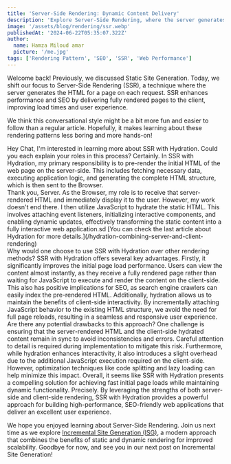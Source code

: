 ```yaml
---
title: 'Server-Side Rendering: Dynamic Content Delivery'
description: 'Explore Server-Side Rendering, where the server generates HTML on each request for a dynamic user experience.'
image: '/assets/blog/rendering/ssr.webp'
publishedAt: '2024-06-22T05:35:07.322Z'
author:
  name: Hamza Miloud amar
  picture: '/me.jpg'
tags: ['Rendering Pattern', 'SEO', 'SSR', 'Web Performance']
---
```


Welcome back! Previously, we discussed Static Site Generation. Today, we shift our focus to Server-Side Rendering (SSR), a technique where the server generates the HTML for a page on each request. SSR enhances performance and SEO by delivering fully rendered pages to the client, improving load times and user experience.

We think this conversational style might be a bit more fun and easier to follow than a regular article. Hopefully, it makes learning about these rendering patterns less boring and more hands-on!

<Conversation>
  <Conversation.Thread from="user">
    Hey Chat, I'm interested in learning more about SSR with
    Hydration. Could you each explain your roles in this process?
  </Conversation.Thread>
  <Conversation.Thread from="server">
    Certainly. In SSR with Hydration, my primary responsibility is to
    pre-render the initial HTML of the web page on the server-side.
    This includes fetching necessary data, executing application
    logic, and generating the complete HTML structure, which is then
    sent to the Browser.
  </Conversation.Thread>
  <Conversation.Thread from="browser">
    <div>
      Thank you, Server. As the Browser, my role is to receive that
      server-rendered HTML and immediately display it to the user.
      However, my work doesn't end there. I then utilize JavaScript to
      hydrate the static HTML. This involves attaching event
      listeners, initializing interactive components, and enabling
      dynamic updates, effectively transforming the static content
      into a fully interactive web application.sd [You can check the
      last article about Hydration for more
      details.](/hydration-combining-server-and-client-rendering)
    </div>
  </Conversation.Thread>
  <Conversation.Thread from="user">
    Why would one choose to use SSR with Hydration over other
    rendering methods?
  </Conversation.Thread>
  <Conversation.Thread from="server">
    SSR with Hydration offers several key advantages. Firstly, it
    significantly improves the initial page load performance. Users
    can view the content almost instantly, as they receive a fully
    rendered page rather than waiting for JavaScript to execute and
    render the content on the client-side. This also has positive
    implications for SEO, as search engine crawlers can easily index
    the pre-rendered HTML.
  </Conversation.Thread>
  <Conversation.Thread from="browser">
    Additionally, hydration allows us to maintain the benefits of
    client-side interactivity. By incrementally attaching JavaScript
    behavior to the existing HTML structure, we avoid the need for
    full page reloads, resulting in a seamless and responsive user
    experience.
  </Conversation.Thread>
  <Conversation.Thread from="user">
    Are there any potential drawbacks to this approach?
  </Conversation.Thread>
  <Conversation.Thread from="server">
    One challenge is ensuring that the server-rendered HTML and the
    client-side hydrated content remain in sync to avoid
    inconsistencies and errors. Careful attention to detail is
    required during implementation to mitigate this risk.
  </Conversation.Thread>
  <Conversation.Thread from="browser">
    Furthermore, while hydration enhances interactivity, it also
    introduces a slight overhead due to the additional JavaScript
    execution required on the client-side. However, optimization
    techniques like code splitting and lazy loading can help minimize
    this impact.
  </Conversation.Thread>
  <Conversation.Thread from="user">
    Overall, it seems like SSR with Hydration presents a compelling
    solution for achieving fast initial page loads while maintaining
    dynamic functionality.
  </Conversation.Thread>
  <Conversation.Thread from="server and browser">
    Precisely. By leveraging the strengths of both server-side and
    client-side rendering, SSR with Hydration provides a powerful
    approach for building high-performance, SEO-friendly web
    applications that deliver an excellent user experience.
  </Conversation.Thread>
</Conversation>

We hope you enjoyed learning about Server-Side Rendering. Join us next time as we explore [Incremental Site Generation (ISG)](/incremental-site-generation-combining-static-and-dynamic), a modern approach that combines the benefits of static and dynamic rendering for improved scalability. Goodbye for now, and see you in our next post on Incremental Site Generation!
